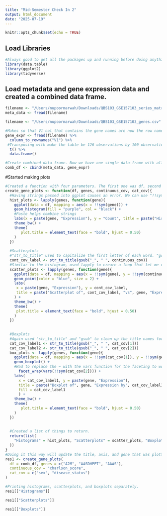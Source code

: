 ```yaml
---
title: "Mid-Semester Check In 2"
output: html_document
date: "2025-07-19"
---
```


```r
knitr::opts_chunk$set(echo = TRUE)
```

## Load Libraries
```r
#Always good to get all the packages up and running before doing anything else
library(data.table) 
library(ggplot2)
library(tidyverse)
```

## Load metadata and gene expression data and created a combined data frame.
```r
filename <- "/Users/nupoormarwah/Downloads/QBS103_GSE157103_series_matrix-1.csv"
meta_data <- fread(filename)

filename <- "/Users/nupoormarwah/Downloads/QBS103_GSE157103_genes.csv"

#Makes so that V1 col that contains the gene names are now the row names
gene_expr <- fread(filename) %>%
  column_to_rownames("V1") %>%
 #Transposing with make the table be 126 observations by 100 observations
  t() %>%
  data.frame()

#Create combined data frame. Now we have one single data frame with all the data
comb_df <- cbind(meta_data, gene_expr)
```


#Started making plots
```r
#Created a function with four parameters. The first one was df, second genes, etc. The df was for data frame, second was for the actual gene list, continuous_cov was for the numeric covariate Charlson score, and cat_cov was for our categorical covariates sex and disease status. 
create_gene_plots <- function(df, genes, continuous_cov, cat_cov){
  #Having strings passed into ggplot causes an error. We can use "!!sym()" to refer to a column when its name is stored as a string. !! unquotes the symbol. We used lapply to create a loop that let me create plots for each gene. 
  hist_plots <- lapply(genes, function(gene){
    ggplot(data = df, mapping = aes(x = !!sym(gene))) + 
    geom_histogram(fill = "purple", col = "black") +
    #Paste helps combine strings
    labs(x = paste(gene, "Expression"), y = "Count", title = paste("Histogram of", gene, "Gene Expression")) +
    theme_bw() +
    theme(
       plot.title = element_text(face = "bold", hjust = 0.50)
    ) 
  })
  
  #Scatterplots
  #"str_to_title" used to capitalize the first letter of each word. "gsub" used to substitute spaces for underscores. 
  cont_cov_label <- str_to_title(gsub("_", " ", continuous_cov))
  #Similar to the histogram, used lapply to creare a loop that let me create plots for each gene.
  scatter_plots <- lapply(genes, function(gene){
    ggplot(data = df, mapping = aes(x = !!sym(gene), y = !!sym(continuous_cov))) + 
    geom_point(color = "blue", size = 2) +
    labs(
     x = paste(gene, "Expression"), y = cont_cov_label, 
     title = paste("Scatterplot of", cont_cov_label, "vs", gene, "Expression")
    ) +
    theme_bw() +
    theme(
     plot.title = element_text(face = "bold", hjust = 0.50)
    )
  })
  
  
  #Boxplots
  #Again used "str_to_title" and "gsub" to clean up the title names for sex and disease status. 
  cat_cov_label1 <- str_to_title(gsub("_", " ", cat_cov[1]))
  cat_cov_label2 <- str_to_title(gsub("_", " ", cat_cov[2]))
  box_plots <- lapply(genes, function(gene){
    ggplot(data = df, mapping = aes(x = !!sym(cat_cov[1]), y = !!sym(gene), fill = !!sym(cat_cov[1]))) + 
    geom_boxplot() +
    #Had to replace the ~ with the vars function for the faceting to work. 
      facet_wrap(vars(!!sym(cat_cov[2]))) +
    labs(
      x = cat_cov_label1, y = paste(gene, "Expression"), 
      title = paste("Boxplot of", gene, "Expression by", cat_cov_label1, "and", cat_cov_label2), 
      fill = cat_cov_label1
      ) +
    theme_bw() +
    theme(
       plot.title = element_text(face = "bold", hjust = 0.50)
    )
  })
  
  
  #Created a list of things to return. 
  return(list(
    "Histograms" = hist_plots, "Scatterplots" = scatter_plots, "Boxplots" = box_plots
  ))
}
#Doing it this way will update the title, axis, and gene that was plotted. Assigned the output of our function ot a variable named res1. You should see res1 in our environment. If you print res1, you'll get all the plots.
res1 <- create_gene_plots(
  df = comb_df, genes = c("A2M", "AASDHPPT", "AAAS"), 
  continuous_cov = "charlson_score",
  cat_cov = c("sex", "disease_status")
)

#Printing histograms, scatterplots, and boxplots separately. 
res1[["Histograms"]]
```

```r
res1[["Scatterplots"]]
```


```r
res1[["Boxplots"]]
```


